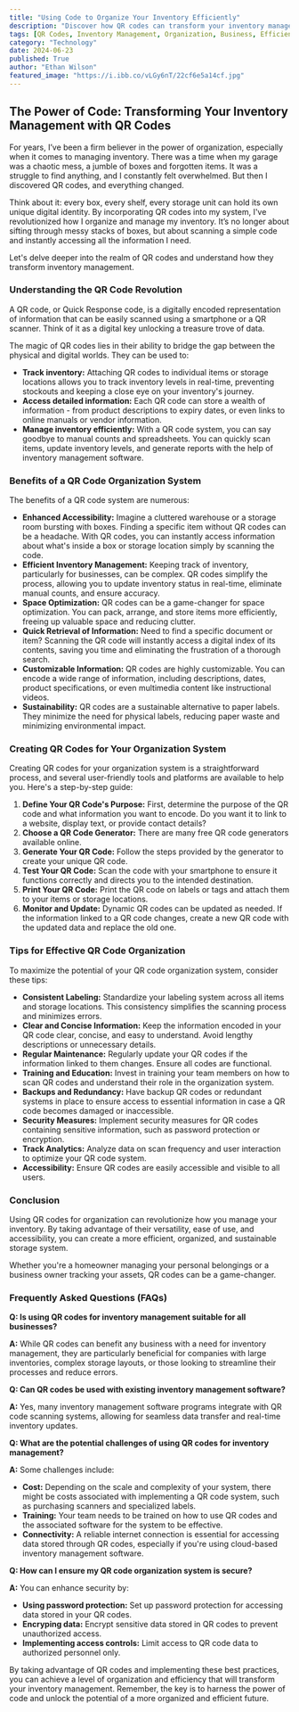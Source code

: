 ```yaml
---
title: "Using Code to Organize Your Inventory Efficiently"
description: "Discover how QR codes can transform your inventory management system, from tracking inventory levels to accessing detailed product information. This guide provides a step-by-step process for setting up your own QR code organization system, along with tips for maximizing its effectiveness."
tags: [QR Codes, Inventory Management, Organization, Business, Efficiency, Storage, Technology, Barcode, Scanning, Data Management]
category: "Technology"
date: 2024-06-23
published: True
author: "Ethan Wilson"
featured_image: "https://i.ibb.co/vLGy6nT/22cf6e5a14cf.jpg"
---
```


##  The Power of Code: Transforming Your Inventory Management with QR Codes

For years, I’ve been a firm believer in the power of organization, especially when it comes to managing inventory. There was a time when my garage was a chaotic mess, a jumble of boxes and forgotten items. It was a struggle to find anything, and I constantly felt overwhelmed.  But then I discovered QR codes, and everything changed. 

Think about it: every box, every shelf, every storage unit can hold its own unique digital identity. By incorporating QR codes into my system, I've revolutionized how I organize and manage my inventory. It’s no longer about sifting through messy stacks of boxes, but about scanning a simple code and instantly accessing all the information I need.

Let's delve deeper into the realm of QR codes and understand how they transform inventory management.

### Understanding the QR Code Revolution

A QR code, or Quick Response code, is a digitally encoded representation of information that can be easily scanned using a smartphone or a QR scanner. Think of it as a digital key unlocking a treasure trove of data. 

The magic of QR codes lies in their ability to bridge the gap between the physical and digital worlds. They can be used to:

* **Track inventory:**  Attaching QR codes to individual items or storage locations allows you to track inventory levels in real-time, preventing stockouts and keeping a close eye on your inventory's journey.
* **Access detailed information:**  Each QR code can store a wealth of information - from product descriptions to expiry dates, or even links to online manuals or vendor information.
* **Manage inventory efficiently:**  With a QR code system, you can say goodbye to manual counts and spreadsheets. You can quickly scan items, update inventory levels, and generate reports with the help of inventory management software.

### Benefits of a QR Code Organization System

The benefits of a QR code system are numerous:

* **Enhanced Accessibility:**  Imagine a cluttered warehouse or a storage room bursting with boxes. Finding a specific item without QR codes can be a headache.  With QR codes, you can instantly access information about what's inside a box or storage location simply by scanning the code.
* **Efficient Inventory Management:** Keeping track of inventory, particularly for businesses, can be complex.  QR codes simplify the process, allowing you to update inventory status in real-time, eliminate manual counts, and ensure accuracy.
* **Space Optimization:**  QR codes can be a game-changer for space optimization. You can pack, arrange, and store items more efficiently, freeing up valuable space and reducing clutter. 
* **Quick Retrieval of Information:** Need to find a specific document or item? Scanning the QR code will instantly access a digital index of its contents, saving you time and eliminating the frustration of a thorough search.
* **Customizable Information:**  QR codes are highly customizable. You can encode a wide range of information, including descriptions, dates, product specifications, or even multimedia content like instructional videos.
* **Sustainability:**  QR codes are a sustainable alternative to paper labels. They minimize the need for physical labels, reducing paper waste and minimizing environmental impact. 

### Creating QR Codes for Your Organization System

Creating QR codes for your organization system is a straightforward process, and several user-friendly tools and platforms are available to help you. Here's a step-by-step guide:

1. **Define Your QR Code's Purpose:**  First, determine the purpose of the QR code and what information you want to encode. Do you want it to link to a website, display text, or provide contact details?
2. **Choose a QR Code Generator:**  There are many free QR code generators available online.  
3. **Generate Your QR Code:**  Follow the steps provided by the generator to create your unique QR code.
4. **Test Your QR Code:** Scan the code with your smartphone to ensure it functions correctly and directs you to the intended destination.
5. **Print Your QR Code:**  Print the QR code on labels or tags and attach them to your items or storage locations.
6. **Monitor and Update:**  Dynamic QR codes can be updated as needed.  If the information linked to a QR code changes, create a new QR code with the updated data and replace the old one.

### Tips for Effective QR Code Organization

To maximize the potential of your QR code organization system, consider these tips:

* **Consistent Labeling:**  Standardize your labeling system across all items and storage locations. This consistency simplifies the scanning process and minimizes errors.
* **Clear and Concise Information:** Keep the information encoded in your QR code clear, concise, and easy to understand. Avoid lengthy descriptions or unnecessary details.
* **Regular Maintenance:**  Regularly update your QR codes if the information linked to them changes. Ensure all codes are functional.
* **Training and Education:** Invest in training your team members on how to scan QR codes and understand their role in the organization system.
* **Backups and Redundancy:**  Have backup QR codes or redundant systems in place to ensure access to essential information in case a QR code becomes damaged or inaccessible.
* **Security Measures:**  Implement security measures for QR codes containing sensitive information, such as password protection or encryption. 
* **Track Analytics:** Analyze data on scan frequency and user interaction to optimize your QR code system.
* **Accessibility:** Ensure QR codes are easily accessible and visible to all users.

### Conclusion

Using QR codes for organization can revolutionize how you manage your inventory.  By taking advantage of their versatility, ease of use, and accessibility, you can create a more efficient, organized, and sustainable storage system.  

Whether you're a homeowner managing your personal belongings or a business owner tracking your assets, QR codes can be a game-changer.

### Frequently Asked Questions (FAQs)

**Q:  Is using QR codes for inventory management suitable for all businesses?**

**A:**  While QR codes can benefit any business with a need for inventory management, they are particularly beneficial for companies with large inventories, complex storage layouts, or those looking to streamline their processes and reduce errors. 

**Q:  Can QR codes be used with existing inventory management software?**

**A:**  Yes, many inventory management software programs integrate with QR code scanning systems, allowing for seamless data transfer and real-time inventory updates. 

**Q:  What are the potential challenges of using QR codes for inventory management?**

**A:**  Some challenges include: 

* **Cost:**  Depending on the scale and complexity of your system, there might be costs associated with implementing a QR code system, such as purchasing scanners and specialized labels.
* **Training:**  Your team needs to be trained on how to use QR codes and the associated software for the system to be effective.
* **Connectivity:**  A reliable internet connection is essential for accessing data stored through QR codes, especially if you're using cloud-based inventory management software. 

**Q:  How can I ensure my QR code organization system is secure?**

**A:**  You can enhance security by:

* **Using password protection:**  Set up password protection for accessing data stored in your QR codes.
* **Encryping data:**  Encrypt sensitive data stored in QR codes to prevent unauthorized access.
* **Implementing access controls:**  Limit access to QR code data to authorized personnel only.

By taking advantage of QR codes and implementing these best practices, you can achieve a level of organization and efficiency that will transform your inventory management. Remember, the key is to harness the power of code and unlock the potential of a more organized and efficient future. 